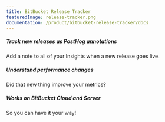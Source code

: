 ```yaml
---
title: BitBucket Release Tracker
featuredImage: release-tracker.png
documentation: /product/bitbucket-release-tracker/docs
---
```


<Section
    divider={false}
    title="See the impact of your BitBucket releases in PostHog."
    size="full"
    cols={3}
>
    <div>
        <h5>Track new releases as PostHog annotations</h5>
        <p>Add a note to all of your Insights when a new release goes live.</p>
    </div>
    <div>
        <h5>Understand performance changes</h5>
        <p>Did that new thing improve your metrics?</p>
    </div>
    <div>
        <h5>Works on BitBucket Cloud and Server</h5>
        <p>So you can have it your way!</p>
    </div>
    
</Section>

<Documentation />